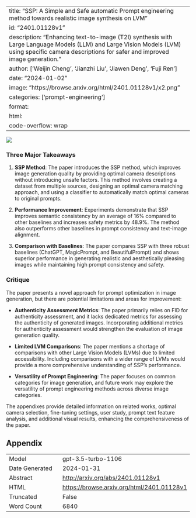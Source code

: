 
---
title: "SSP: A Simple and Safe automatic Prompt engineering method towards realistic image synthesis on LVM"
id: "2401.01128v1"
description: "Enhancing text-to-image (T2I) synthesis with Large Language Models (LLM) and Large Vision Models (LVM) using specific camera descriptions for safer and improved image generation."
author: ['Weijin Cheng', 'Jianzhi Liu', 'Jiawen Deng', 'Fuji Ren']
date: "2024-01-02"
image: "https://browse.arxiv.org/html/2401.01128v1/x2.png"
categories: ['prompt-engineering']
format:
  html:
    code-overflow: wrap
---

![](https://browse.arxiv.org/html/2401.01128v1/x2.png)

### Three Major Takeaways

1. **SSP Method**: The paper introduces the SSP method, which improves image generation quality by providing optimal camera descriptions without introducing unsafe factors. This method involves creating a dataset from multiple sources, designing an optimal camera matching approach, and using a classifier to automatically match optimal cameras to original prompts.

2. **Performance Improvement**: Experiments demonstrate that SSP improves semantic consistency by an average of 16% compared to other baselines and increases safety metrics by 48.9%. The method also outperforms other baselines in prompt consistency and text-image alignment.

3. **Comparison with Baselines**: The paper compares SSP with three robust baselines (ChatGPT, MagicPrompt, and BeautifulPrompt) and shows superior performance in generating realistic and aesthetically pleasing images while maintaining high prompt consistency and safety.

### Critique

The paper presents a novel approach for prompt optimization in image generation, but there are potential limitations and areas for improvement:

- **Authenticity Assessment Metrics**: The paper primarily relies on FID for authenticity assessment, and it lacks dedicated metrics for assessing the authenticity of generated images. Incorporating additional metrics for authenticity assessment would strengthen the evaluation of image generation quality.

- **Limited LVM Comparisons**: The paper mentions a shortage of comparisons with other Large Vision Models (LVMs) due to limited accessibility. Including comparisons with a wider range of LVMs would provide a more comprehensive understanding of SSP's performance.

- **Versatility of Prompt Engineering**: The paper focuses on common categories for image generation, and future work may explore the versatility of prompt engineering methods across diverse image categories.

The appendixes provide detailed information on related works, optimal camera selection, fine-tuning settings, user study, prompt text feature analysis, and additional visual results, enhancing the comprehensiveness of the paper.

## Appendix

|          |          |
|----------|----------|
| Model     | gpt-3.5-turbo-1106       |
| Date Generated     | 2024-01-31       |
| Abstract | [http://arxiv.org/abs/2401.01128v1](http://arxiv.org/abs/2401.01128v1)        |
| HTML     | [https://browse.arxiv.org/html/2401.01128v1](https://browse.arxiv.org/html/2401.01128v1)       |
| Truncated       | False       |
| Word Count       | 6840       |